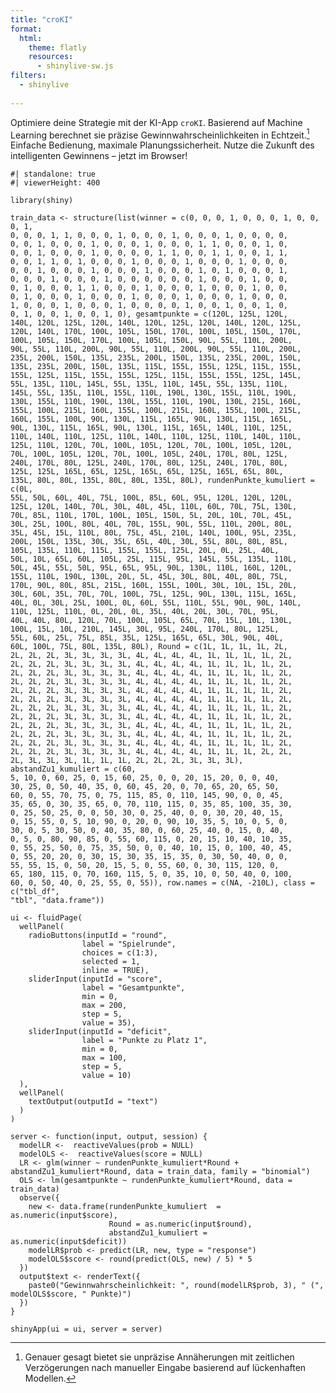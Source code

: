 ```yaml
---
title: "croKI"
format:
  html:
    theme: flatly
    resources: 
      - shinylive-sw.js
filters:
  - shinylive
 
---
```



Optimiere deine Strategie mit der KI-App `croKI`. Basierend auf Machine Learning berechnet sie präzise Gewinnwahrscheinlichkeiten in Echtzeit.^[Genauer gesagt bietet sie unpräzise Annäherungen mit zeitlichen Verzögerungen nach manueller Eingabe basierend auf lückenhaften Modellen.] Einfache Bedienung, maximale Planungssicherheit. Nutze die Zukunft des intelligenten Gewinnens – jetzt im Browser!

```shinylive-r
#| standalone: true
#| viewerHeight: 400

library(shiny)

train_data <- structure(list(winner = c(0, 0, 0, 1, 0, 0, 0, 1, 0, 0, 0, 1, 
0, 0, 0, 1, 1, 0, 0, 0, 1, 0, 0, 0, 1, 0, 0, 0, 1, 0, 0, 0, 0, 
0, 0, 1, 0, 0, 0, 1, 0, 0, 0, 1, 0, 0, 0, 1, 1, 0, 0, 0, 1, 0, 
0, 0, 1, 0, 0, 0, 1, 0, 0, 0, 0, 1, 1, 0, 0, 1, 1, 0, 0, 1, 1, 
0, 0, 1, 1, 0, 1, 0, 0, 0, 1, 0, 0, 0, 1, 0, 0, 0, 1, 0, 0, 0, 
0, 0, 1, 0, 0, 0, 1, 0, 0, 0, 1, 0, 0, 0, 1, 0, 1, 0, 0, 0, 1, 
0, 0, 0, 1, 0, 0, 0, 1, 0, 0, 0, 0, 0, 0, 1, 0, 0, 0, 1, 0, 0, 
0, 1, 0, 0, 0, 1, 1, 0, 0, 0, 1, 0, 0, 0, 1, 0, 0, 0, 1, 0, 0, 
0, 1, 0, 0, 0, 1, 0, 0, 0, 1, 0, 0, 0, 1, 0, 0, 0, 1, 0, 0, 0, 
1, 0, 0, 0, 1, 0, 0, 0, 1, 0, 0, 0, 0, 1, 0, 0, 1, 0, 0, 1, 0, 
0, 1, 0, 0, 1, 0, 0, 1, 0), gesamtpunkte = c(120L, 125L, 120L, 
140L, 120L, 125L, 120L, 140L, 120L, 125L, 120L, 140L, 120L, 125L, 
120L, 140L, 170L, 100L, 105L, 150L, 170L, 100L, 105L, 150L, 170L, 
100L, 105L, 150L, 170L, 100L, 105L, 150L, 90L, 55L, 110L, 200L, 
90L, 55L, 110L, 200L, 90L, 55L, 110L, 200L, 90L, 55L, 110L, 200L, 
235L, 200L, 150L, 135L, 235L, 200L, 150L, 135L, 235L, 200L, 150L, 
135L, 235L, 200L, 150L, 135L, 115L, 155L, 155L, 125L, 115L, 155L, 
155L, 125L, 115L, 155L, 155L, 125L, 115L, 155L, 155L, 125L, 145L, 
55L, 135L, 110L, 145L, 55L, 135L, 110L, 145L, 55L, 135L, 110L, 
145L, 55L, 135L, 110L, 155L, 110L, 190L, 130L, 155L, 110L, 190L, 
130L, 155L, 110L, 190L, 130L, 155L, 110L, 190L, 130L, 215L, 160L, 
155L, 100L, 215L, 160L, 155L, 100L, 215L, 160L, 155L, 100L, 215L, 
160L, 155L, 100L, 90L, 130L, 115L, 165L, 90L, 130L, 115L, 165L, 
90L, 130L, 115L, 165L, 90L, 130L, 115L, 165L, 140L, 110L, 125L, 
110L, 140L, 110L, 125L, 110L, 140L, 110L, 125L, 110L, 140L, 110L, 
125L, 110L, 120L, 70L, 100L, 105L, 120L, 70L, 100L, 105L, 120L, 
70L, 100L, 105L, 120L, 70L, 100L, 105L, 240L, 170L, 80L, 125L, 
240L, 170L, 80L, 125L, 240L, 170L, 80L, 125L, 240L, 170L, 80L, 
125L, 125L, 165L, 65L, 125L, 165L, 65L, 125L, 165L, 65L, 80L, 
135L, 80L, 80L, 135L, 80L, 80L, 135L, 80L), rundenPunkte_kumuliert = c(0L, 
55L, 50L, 60L, 40L, 75L, 100L, 85L, 60L, 95L, 120L, 120L, 120L, 
125L, 120L, 140L, 70L, 30L, 40L, 45L, 110L, 60L, 70L, 75L, 130L, 
70L, 85L, 110L, 170L, 100L, 105L, 150L, 5L, 20L, 10L, 70L, 45L, 
30L, 25L, 100L, 80L, 40L, 70L, 155L, 90L, 55L, 110L, 200L, 80L, 
35L, 45L, 15L, 110L, 80L, 75L, 45L, 210L, 140L, 100L, 95L, 235L, 
200L, 150L, 135L, 30L, 35L, 65L, 40L, 30L, 55L, 80L, 80L, 85L, 
105L, 135L, 110L, 115L, 155L, 155L, 125L, 20L, 0L, 25L, 40L, 
50L, 10L, 65L, 60L, 105L, 25L, 115L, 95L, 145L, 55L, 135L, 110L, 
50L, 45L, 55L, 50L, 95L, 65L, 95L, 90L, 130L, 110L, 160L, 120L, 
155L, 110L, 190L, 130L, 20L, 5L, 45L, 30L, 80L, 40L, 80L, 75L, 
170L, 90L, 80L, 85L, 215L, 160L, 155L, 100L, 30L, 10L, 15L, 20L, 
30L, 60L, 35L, 70L, 70L, 100L, 75L, 125L, 90L, 130L, 115L, 165L, 
40L, 0L, 30L, 25L, 100L, 0L, 60L, 55L, 110L, 55L, 90L, 90L, 140L, 
110L, 125L, 110L, 0L, 20L, 0L, 35L, 40L, 20L, 30L, 70L, 95L, 
40L, 40L, 80L, 120L, 70L, 100L, 105L, 65L, 70L, 15L, 10L, 130L, 
100L, 15L, 10L, 210L, 145L, 30L, 95L, 240L, 170L, 80L, 125L, 
55L, 60L, 25L, 75L, 85L, 35L, 125L, 165L, 65L, 30L, 90L, 40L, 
60L, 100L, 75L, 80L, 135L, 80L), Round = c(1L, 1L, 1L, 1L, 2L, 
2L, 2L, 2L, 3L, 3L, 3L, 3L, 4L, 4L, 4L, 4L, 1L, 1L, 1L, 1L, 2L, 
2L, 2L, 2L, 3L, 3L, 3L, 3L, 4L, 4L, 4L, 4L, 1L, 1L, 1L, 1L, 2L, 
2L, 2L, 2L, 3L, 3L, 3L, 3L, 4L, 4L, 4L, 4L, 1L, 1L, 1L, 1L, 2L, 
2L, 2L, 2L, 3L, 3L, 3L, 3L, 4L, 4L, 4L, 4L, 1L, 1L, 1L, 1L, 2L, 
2L, 2L, 2L, 3L, 3L, 3L, 3L, 4L, 4L, 4L, 4L, 1L, 1L, 1L, 1L, 2L, 
2L, 2L, 2L, 3L, 3L, 3L, 3L, 4L, 4L, 4L, 4L, 1L, 1L, 1L, 1L, 2L, 
2L, 2L, 2L, 3L, 3L, 3L, 3L, 4L, 4L, 4L, 4L, 1L, 1L, 1L, 1L, 2L, 
2L, 2L, 2L, 3L, 3L, 3L, 3L, 4L, 4L, 4L, 4L, 1L, 1L, 1L, 1L, 2L, 
2L, 2L, 2L, 3L, 3L, 3L, 3L, 4L, 4L, 4L, 4L, 1L, 1L, 1L, 1L, 2L, 
2L, 2L, 2L, 3L, 3L, 3L, 3L, 4L, 4L, 4L, 4L, 1L, 1L, 1L, 1L, 2L, 
2L, 2L, 2L, 3L, 3L, 3L, 3L, 4L, 4L, 4L, 4L, 1L, 1L, 1L, 1L, 2L, 
2L, 2L, 2L, 3L, 3L, 3L, 3L, 4L, 4L, 4L, 4L, 1L, 1L, 1L, 2L, 2L, 
2L, 3L, 3L, 3L, 1L, 1L, 1L, 2L, 2L, 2L, 3L, 3L, 3L), abstandZu1_kumuliert = c(60, 
5, 10, 0, 60, 25, 0, 15, 60, 25, 0, 0, 20, 15, 20, 0, 0, 40, 
30, 25, 0, 50, 40, 35, 0, 60, 45, 20, 0, 70, 65, 20, 65, 50, 
60, 0, 55, 70, 75, 0, 75, 115, 85, 0, 110, 145, 90, 0, 0, 45, 
35, 65, 0, 30, 35, 65, 0, 70, 110, 115, 0, 35, 85, 100, 35, 30, 
0, 25, 50, 25, 0, 0, 50, 30, 0, 25, 40, 0, 0, 30, 20, 40, 15, 
0, 15, 55, 0, 5, 10, 90, 0, 20, 0, 90, 10, 35, 5, 10, 0, 5, 0, 
30, 0, 5, 30, 50, 0, 40, 35, 80, 0, 60, 25, 40, 0, 15, 0, 40, 
0, 5, 0, 80, 90, 85, 0, 55, 60, 115, 0, 20, 15, 10, 40, 10, 35, 
0, 55, 25, 50, 0, 75, 35, 50, 0, 0, 40, 10, 15, 0, 100, 40, 45, 
0, 55, 20, 20, 0, 30, 15, 30, 35, 15, 35, 0, 30, 50, 40, 0, 0, 
55, 55, 15, 0, 50, 20, 15, 5, 0, 55, 60, 0, 30, 115, 120, 0, 
65, 180, 115, 0, 70, 160, 115, 5, 0, 35, 10, 0, 50, 40, 0, 100, 
60, 0, 50, 40, 0, 25, 55, 0, 55)), row.names = c(NA, -210L), class = c("tbl_df", 
"tbl", "data.frame"))

ui <- fluidPage(
  wellPanel(
    radioButtons(inputId = "round",
                label = "Spielrunde",
                choices = c(1:3),
                selected = 1,
                inline = TRUE),
    sliderInput(inputId = "score",
                label = "Gesamtpunkte",
                min = 0,
                max = 200,
                step = 5,
                value = 35),
    sliderInput(inputId = "deficit",
                label = "Punkte zu Platz 1",
                min = 0,
                max = 100,
                step = 5,
                value = 10)
  ),
  wellPanel(
    textOutput(outputId = "text")
  )
)

server <- function(input, output, session) {
  modelLR <-  reactiveValues(prob = NULL)
  modelOLS <-  reactiveValues(score = NULL)
  LR <- glm(winner ~ rundenPunkte_kumuliert*Round + abstandZu1_kumuliert*Round, data = train_data, family = "binomial")
  OLS <- lm(gesamtpunkte ~ rundenPunkte_kumuliert*Round, data = train_data)
  observe({
    new <- data.frame(rundenPunkte_kumuliert  = as.numeric(input$score),
                      Round = as.numeric(input$round),
                      abstandZu1_kumuliert = as.numeric(input$deficit))
    modelLR$prob <- predict(LR, new, type = "response")
    modelOLS$score <- round(predict(OLS, new) / 5) * 5 
  })
  output$text <- renderText({
    paste0("Gewinnwahrscheinlichkeit: ", round(modelLR$prob, 3), " (", modelOLS$score, " Punkte)")
  })
}

shinyApp(ui = ui, server = server)
```


